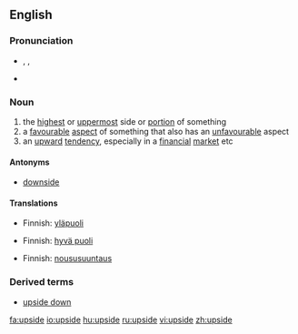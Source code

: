 ==English==
{{wikipedia}}

===Pronunciation===
* {{enPR|ŭpʹsīd'}}, {{IPA|/ˈʌpˌsaɪd/}}, {{SAMPA|/"Vp%saId/}}
* {{audio|en-us-upside.ogg|Audio (US)}}

===Noun===
{{en-noun}}

# the [[highest]] or [[uppermost]] side or [[portion]] of something
# a [[favourable]] [[aspect]] of something that also has an [[unfavourable]] aspect
# an [[upward]] [[tendency]], especially in a [[financial]] [[market]] etc

====Antonyms====
* [[downside]]

====Translations====
{{trans-top|the highest or uppermost side or portion of something}}
* Finnish: [[yläpuoli]]
{{trans-mid}}
{{trans-bottom}}

{{trans-top|a favourable aspect of something that also has an unfavourable aspect}}
* Finnish: [[hyvä puoli]]
{{trans-mid}}
{{trans-bottom}}

{{trans-top|an upward tendency, especially in a financial market etc}}
* Finnish: [[noususuuntaus]]
{{trans-mid}}
{{trans-bottom}}

===Derived terms===
* [[upside down]]

[[fa:upside]]
[[io:upside]]
[[hu:upside]]
[[ru:upside]]
[[vi:upside]]
[[zh:upside]]